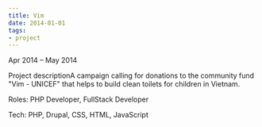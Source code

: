 ```yaml
---
title: Vim
date: 2014-01-01
tags:
- project
---
```


Apr 2014 – May 2014

Project descriptionA campaign calling for donations to the community fund "Vim - UNICEF" that helps to build clean toilets for children in Vietnam.

Roles: PHP Developer, FullStack Developer

Tech: PHP, Drupal, CSS, HTML, JavaScript
